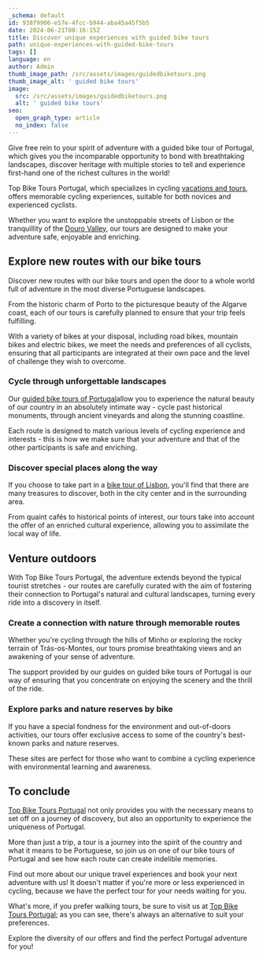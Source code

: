 ```yaml
---
_schema: default
id: 938f9906-e57e-4fcc-b944-aba45a45f5b5
date: 2024-06-21T08:16:15Z
title: Discover unique experiences with guided bike tours
path: unique-experiences-with-guided-bike-tours
tags: []
language: en
author: Admin
thumb_image_path: /src/assets/images/guidedbiketours.png
thumb_image_alt: ' guided bike tours'
image:
  src: /src/assets/images/guidedbiketours.png
  alt: ' guided bike tours'
seo:
  open_graph_type: article
  no_index: false
---
```

Give free rein to your spirit of adventure with a guided bike tour of Portugal,
which gives you the incomparable opportunity to bond with breathtaking
landscapes, discover heritage with multiple stories to tell and experience
first-hand one of the richest cultures in the world!

Top Bike Tours Portugal, which specializes in cycling
[vacations and tours](https://topbiketoursportugal.com/), offers memorable
cycling experiences, suitable for both novices and experienced cyclists.

Whether you want to explore the unstoppable streets of Lisbon or the
tranquillity of the
[Douro Valley](https://topbiketoursportugal.com/pt/posts/descubra-as-maravilhas-de-portugal-com-passeios-de-bicicleta-pelo-vale-do-douro/),
our tours are designed to make your adventure safe, enjoyable and enriching.

## Explore new routes with our bike tours

Discover new routes with our bike tours and open the door to a whole world full
of adventure in the most diverse Portuguese landscapes.

From the historic charm of Porto to the picturesque beauty of the Algarve coast,
each of our tours is carefully planned to ensure that your trip feels
fulfilling.

With a variety of bikes at your disposal, including road bikes, mountain bikes
and electric bikes, we meet the needs and preferences of all cyclists, ensuring
that all participants are integrated at their own pace and the level of
challenge they wish to overcome.

### Cycle through unforgettable landscapes

Our [guided bike tours of Portugal](https://topbiketoursportugal.com/)allow you
to experience the natural beauty of our country in an absolutely intimate way -
cycle past historical monuments, through ancient vineyards and along the
stunning coastline.

Each route is designed to match various levels of cycling experience and
interests - this is how we make sure that your adventure and that of the other
participants is safe and enriching.

### Discover special places along the way

If you choose to take part in a
[bike tour of Lisbon](https://topbiketoursportugal.com/), you'll find that there
are many treasures to discover, both in the city center and in the surrounding
area.

From quaint cafés to historical points of interest, our tours take into account
the offer of an enriched cultural experience, allowing you to assimilate the
local way of life.

## Venture outdoors

With Top Bike Tours Portugal, the adventure extends beyond the typical tourist
stretches - our routes are carefully curated with the aim of fostering their
connection to Portugal's natural and cultural landscapes, turning every ride
into a discovery in itself.

### Create a connection with nature through memorable routes

Whether you're cycling through the hills of Minho or exploring the rocky terrain
of Trás-os-Montes, our tours promise breathtaking views and an awakening of your
sense of adventure.

The support provided by our guides on guided bike tours of Portugal is our way
of ensuring that you concentrate on enjoying the scenery and the thrill of the
ride.

### Explore parks and nature reserves by bike

If you have a special fondness for the environment and out-of-doors activities,
our tours offer exclusive access to some of the country's best-known parks and
nature reserves.

These sites are perfect for those who want to combine a cycling experience with
environmental learning and awareness.

## To conclude

[Top Bike Tours Portugal](https://topbiketoursportugal.com/) not only provides
you with the necessary means to set off on a journey of discovery, but also an
opportunity to experience the uniqueness of Portugal.

More than just a trip, a tour is a journey into the spirit of the country and
what it means to be Portuguese, so join us on one of our bike tours of Portugal
and see how each route can create indelible memories.

Find out more about our unique travel experiences and book your next adventure
with us! It doesn't matter if you're more or less experienced in cycling,
because we have the perfect tour for your needs waiting for you.

What's more, if you prefer walking tours, be sure to visit us at
[Top Bike Tours Portugal](https://topwalkingtoursportugal.com/); as you can see,
there's always an alternative to suit your preferences.

Explore the diversity of our offers and find the perfect Portugal adventure for
you!